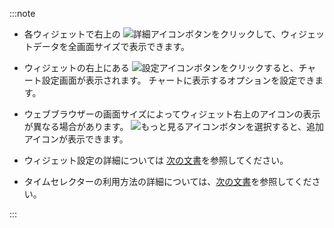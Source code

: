 :::note

- 各ウィジェットで右上の ![詳細アイコン](/img/ico-detail-mode.svg)ボタンをクリックして、ウィジェットデータを全画面サイズで表示できます。

- ウィジェットの右上にある ![設定アイコン](/img/ico-setting.svg)ボタンをクリックすると、チャート設定画面が表示されます。 チャートに表示するオプションを設定できます。

- ウェブブラウザーの画面サイズによってウィジェット右上のアイコンの表示が異なる場合があります。 ![もっと見るアイコン](/img/ico-more.svg)ボタンを選択すると、追加アイコンが表示できます。

- ウィジェット設定の詳細については [次の文書](dashboard-widget-setting)を参照してください。

- タイムセレクターの利用方法の詳細については、[次の文書](usage-ui#timeselector)を参照してください。

:::

